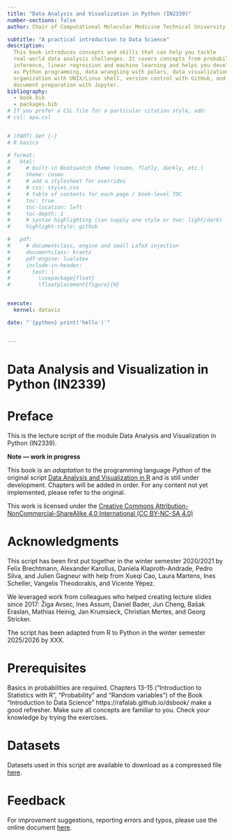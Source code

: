 ```yaml
---
title: "Data Analysis and Visualization in Python (IN2339)"
number-sections: false
author: Chair of Computational Molecular Medicine Technical University of Munich

subtitle: "A practical introduction to Data Science"
description:
  This book introduces concepts and skills that can help you tackle
  real-world data analysis challenges. It covers concepts from probability, statistical
  inference, linear regression and machine learning and helps you develop skills such
  as Python programming, data wrangling with polars, data visualization with plotnine, file
  organization with UNIX/Linux shell, version control with GitHub, and reproducible
  document preparation with Jupyter.
bibliography:
  - book.bib
  - packages.bib
# If you prefer a CSL file for a particular citation style, add:
# csl: apa.csl


# (PART) Get {-}
# R basics

# format:
#   html:
#     # built-in Bootswatch theme (cosmo, flatly, darkly, etc.)
#     theme: cosmo
#     # add a stylesheet for overrides
#     # css: styles.css
#     # table of contents for each page / book-level TOC
#     toc: true
#     toc-location: left
#     toc-depth: 1
#     # syntax highlighting (can supply one style or two: light/dark)
#     highlight-style: github

#   pdf:
#     # documentclass, engine and small LaTeX injection
#     documentclass: krantz
#     pdf-engine: lualatex
#     include-in-header:
#       text: |
#         \usepackage{float}
#         \floatplacement{figure}{H}


execute: 
  kernel: dataviz

date: "`{python} print('hello')`"


---
```




<!-- ```{r include=FALSE}
# # automatically create a bib database for R packages
# knitr::write_bib(c(
#   .packages(), 'bookdown', 'knitr', 'rmarkdown'), 'packages.bib')

# library(reticulate)
# knitr::knit_engines$set(python = reticulate::eng_python)

``` -->


# Data Analysis and Visualization in Python (IN2339)



# Preface {-}


This is the lecture script of the module Data Analysis and Visualization in Python (IN2339).

::: {.book-callout}
**Note — work in progress**

This book is an *adaptation* to the programming language *Python* of the original script [Data Analysis and Visualization in R](https://gagneurlab.github.io/dataviz/)  and is still under development. Chapters will be added in order. For any content not yet implemented, please refer to the original.
:::


This work is licensed under the [Creative Commons Attribution-NonCommercial-ShareAlike 4.0 International (CC BY-NC-SA 4.0)](https://creativecommons.org/licenses/by-nc-sa/4.0)

# Acknowledgments {-}

This script has been first put together in the winter semester 2020/2021 by Felix Brechtmann, Alexander Karollus, Daniela Klaproth-Andrade, Pedro Silva, and Julien Gagneur with help from Xueqi Cao, Laura Martens, Ines Scheller, Vangelis Theodorakis, and Vicente Yépez.

We leveraged work from colleagues who helped creating lecture slides since 2017: Žiga Avsec, Ines Assum, Daniel Bader, Jun Cheng, Bašak Eraslan, Mathias Heinig, Jan Krumsieck, Christian Mertes, and Georg Stricker.

The script has been adapted from R to Python in the winter semester 2025/2026 by XXX.


# Prerequisites {-}
Basics in probabilities are required. Chapters 13-15 ("Introduction to Statistics with R", "Probability" and "Random variables") of the Book "Introduction to Data Science" https://rafalab.github.io/dsbook/ make a good refresher. Make sure all concepts are familiar to you. Check your knowledge by trying the exercises. 

# Datasets {.unnumbered}
Datasets used in this script are available to download as a compressed file [here](http://shorturl.at/otwxO).

# Feedback {-}
For improvement suggestions, reporting errors and typos, please use the online document [here](https://docs.google.com/document/d/1tdWmtkDaNUnQLkG_cNfJ2KLHwnaldtQwZh6pUQh8Mpc/edit?usp=sharing).

<!-- Latex commands -->
\newcommand{\bs}{\boldsymbol} 
\newcommand{\m}{\mathbf}

\newcommand{\w}{\m w} 
\newcommand{\x}{\m x}
\newcommand{\y}{\m y}

\newcommand{\X}{\m X} 
\newcommand{\I}{\m I} 

\newcommand{\E}{\operatorname{E}} 
\newcommand{\Var}{\operatorname{Var}} 
\newcommand{\Cov}{\operatorname{Cov}} 
